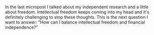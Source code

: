In the last micropost I talked about my independent research and a little about freedom. Intellectual freedom keeps coming into my head and it's definitely challenging to stop these thoughts. This is the next question I want to answer: "How can I balance intellectual freedom and financial independence?"
